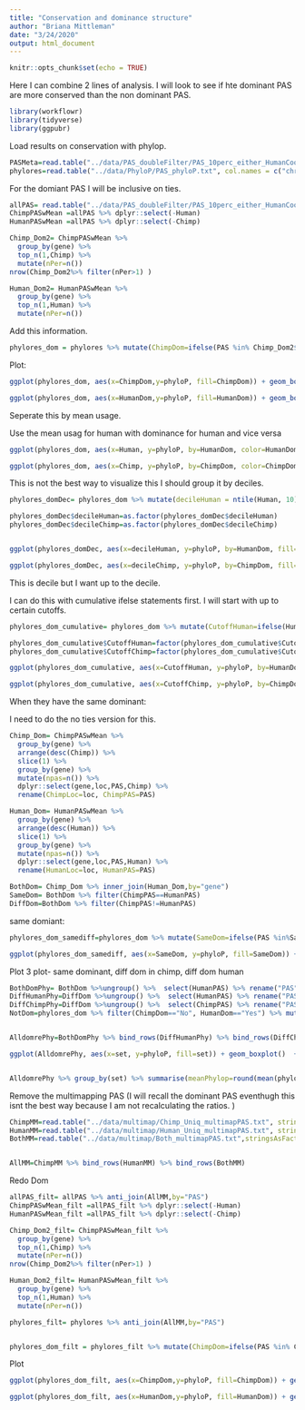 ```yaml
---
title: "Conservation and dominance structure"
author: "Briana Mittleman"
date: "3/24/2020"
output: html_document
---
```


```r
knitr::opts_chunk$set(echo = TRUE)
```

Here I can combine 2 lines of analysis. I will look to see if hte dominant PAS are more conserved than the non dominant PAS.   

```r
library(workflowr)
library(tidyverse)
library(ggpubr)
```

Load results on conservation with phylop.  

```r
PASMeta=read.table("../data/PAS_doubleFilter/PAS_10perc_either_HumanCoord_BothUsage_meta_doubleFilter.txt", header = T, stringsAsFactors = F) %>% dplyr::select(PAS, chr, start,end, gene, loc, Human, Chimp)
phylores=read.table("../data/PhyloP/PAS_phyloP.txt", col.names = c("chr","start","end", "phyloP"), stringsAsFactors = F) %>% drop_na() %>% inner_join(PASMeta, by=c("chr", "start", "end"))
```

For the domiant PAS I will be inclusive on ties. 
```r

allPAS= read.table("../data/PAS_doubleFilter/PAS_10perc_either_HumanCoord_BothUsage_meta_doubleFilter.txt", header = T) 
ChimpPASwMean =allPAS %>% dplyr::select(-Human)
HumanPASwMean =allPAS %>% dplyr::select(-Chimp)

Chimp_Dom2= ChimpPASwMean %>%
  group_by(gene) %>%
  top_n(1,Chimp) %>% 
  mutate(nPer=n()) 
nrow(Chimp_Dom2%>% filter(nPer>1) )

Human_Dom2= HumanPASwMean %>%
  group_by(gene) %>%
  top_n(1,Human) %>% 
  mutate(nPer=n()) 
```

Add this information.  

```r
phylores_dom = phylores %>% mutate(ChimpDom=ifelse(PAS %in% Chimp_Dom2$PAS, "Yes","No"), HumanDom=ifelse(PAS %in% Human_Dom2$PAS, "Yes", "No"))
```


Plot:  

```r
ggplot(phylores_dom, aes(x=ChimpDom,y=phyloP, fill=ChimpDom)) + geom_boxplot() + scale_fill_brewer(palette = "Dark2") + stat_compare_means() + labs(x="Is PAS dominant in Chimp?", title="Chimp Dominant PAS are more conserved than non dominant PAS") + theme(legend.position = "none")
```

```r
ggplot(phylores_dom, aes(x=HumanDom,y=phyloP, fill=HumanDom)) + geom_boxplot() + scale_fill_brewer(palette = "Dark2") + stat_compare_means() + labs(x="Is PAS dominant in Human?", title="Human Dominant PAS are more conserved than non dominant PAS") + theme(legend.position = "none")

```

Seperate this by mean usage. 

Use the mean usag for human with dominance for human and vice versa 
```r

ggplot(phylores_dom, aes(x=Human, y=phyloP, by=HumanDom, color=HumanDom)) + geom_point(alpha=.3) + geom_smooth(method="lm") +  scale_color_brewer(palette = "Dark2") + labs(title="Human Dominance and Usage")

ggplot(phylores_dom, aes(x=Chimp, y=phyloP, by=ChimpDom, color=ChimpDom)) + geom_point(alpha=.3) + geom_smooth(method="lm") +  scale_color_brewer(palette = "Dark2")+ labs(title="Chimp Dominance and Usage")
```
This is not the best way to visualize this I should group it by deciles. 
```r
phylores_domDec= phylores_dom %>% mutate(decileHuman = ntile(Human, 10),decileChimp = ntile(Chimp, 10))

phylores_domDec$decileHuman=as.factor(phylores_domDec$decileHuman)
phylores_domDec$decileChimp=as.factor(phylores_domDec$decileChimp)


ggplot(phylores_domDec, aes(x=decileHuman, y=phyloP, by=HumanDom, fill=HumanDom)) + geom_boxplot() +  scale_fill_brewer(palette = "Dark2") + labs(title="Human Dominance and Usage") 

ggplot(phylores_domDec, aes(x=decileChimp, y=phyloP, by=ChimpDom, fill=ChimpDom)) + geom_boxplot() +  scale_fill_brewer(palette = "Dark2")+ labs(title="Chimp Dominance and Usage") 
```
This is decile but I want up to the decile.

I can do this with cumulative ifelse statements first. I will start with up to certain cutoffs. 


```r
phylores_dom_cumulative= phylores_dom %>% mutate(CutoffHuman=ifelse(Human <=.1, "ten", ifelse(Human<=.2, "twenty", ifelse(Human <=.3, "thirty", ifelse(Human <=.4 , "fourty", ifelse(Human <=.5, "fifty", ifelse(Human<=.6, "sixty", ifelse(Human <=.7, "seventy", ifelse(Human <=.8, "eighty", ifelse(Human <=.9, "neinty", "onehundred"))))))))))%>% mutate(CutoffChimp=ifelse(Chimp <=.1, "ten", ifelse(Chimp<=.2, "twenty", ifelse(Chimp <=.3, "thirty", ifelse(Chimp <=.4 , "fourty", ifelse(Chimp <=.5, "fifty", ifelse(Chimp<=.6, "sixty", ifelse(Chimp <=.7, "seventy", ifelse(Chimp <=.8, "eighty", ifelse(Chimp <=.9, "neinty", "onehundred"))))))))))

phylores_dom_cumulative$CutoffHuman=factor(phylores_dom_cumulative$CutoffHuman, levels=c("ten", "twenty", "thirty", "fourty","fifty", "sixty", "seventy", "eighty", "neinty", "onehundred"))
phylores_dom_cumulative$CutoffChimp=factor(phylores_dom_cumulative$CutoffChimp,levels=c("ten", "twenty", "thirty", "fourty","fifty", "sixty", "seventy", "eighty", "neinty", "onehundred"))
```

```r
ggplot(phylores_dom_cumulative, aes(x=CutoffHuman, y=phyloP, by=HumanDom, fill=HumanDom)) + geom_boxplot() +  scale_fill_brewer(palette = "Dark2", name="PAS Dominant \nin Human") + labs(title="Conservation of Human Dominant PAS \n by different usage cutoffs",x="Human Usage Cutoff, PAS with usage up to X%") 

ggplot(phylores_dom_cumulative, aes(x=CutoffChimp, y=phyloP, by=ChimpDom, fill=ChimpDom)) + geom_boxplot() +  scale_fill_brewer(palette = "Dark2", name="PAS Dominant \nin Chimp") + labs(title="Conservation of Chimp Dominant PAS \n by different usage cutoffs",x="Chimp Usage Cutoff, PAS with usage up to X%") 
```

When they have the same dominant:  

I need to do the no ties version for this.  
```r
Chimp_Dom= ChimpPASwMean %>%
  group_by(gene) %>%
  arrange(desc(Chimp)) %>% 
  slice(1) %>% 
  group_by(gene) %>% 
  mutate(npas=n()) %>% 
  dplyr::select(gene,loc,PAS,Chimp) %>% 
  rename(ChimpLoc=loc, ChimpPAS=PAS)

Human_Dom= HumanPASwMean %>%
  group_by(gene) %>%
  arrange(desc(Human)) %>% 
  slice(1) %>% 
  group_by(gene) %>% 
  mutate(npas=n()) %>% 
  dplyr::select(gene,loc,PAS,Human) %>% 
  rename(HumanLoc=loc, HumanPAS=PAS)

BothDom= Chimp_Dom %>% inner_join(Human_Dom,by="gene")
SameDom= BothDom %>% filter(ChimpPAS==HumanPAS)
DiffDom=BothDom %>% filter(ChimpPAS!=HumanPAS) 


```

same domiant:  
```r
phylores_dom_samediff=phylores_dom %>% mutate(SameDom=ifelse(PAS %in%SameDom$ChimpPAS, "Yes", "No"), DiffDomChimp=ifelse(PAS %in% DiffDom$ChimpPAS, "Yes", "No" ), DiffDomHuman=ifelse(PAS %in% DiffDom$HumanPAS, "Yes","No"))
```

```r
ggplot(phylores_dom_samediff, aes(x=SameDom, y=phyloP, fill=SameDom)) + geom_boxplot() +stat_compare_means()+ scale_fill_brewer(palette = "Dark2")+ labs(x="Is PAS the same dominant in both species?", title="Same dominant are more conserved") + theme(legend.position = "none")
```
Plot 3 plot- same dominant, diff dom in chimp, diff dom human  

```r
BothDomPhy= BothDom %>%ungroup() %>%  select(HumanPAS) %>% rename("PAS"=HumanPAS) %>% inner_join(phylores_dom, by="PAS") %>% mutate(set="SameDominant")
DiffHumanPhy=DiffDom %>%ungroup() %>%  select(HumanPAS) %>% rename("PAS"=HumanPAS) %>% inner_join(phylores_dom, by="PAS") %>% mutate(set="DiffDominant_Human")
DiffChimpPhy=DiffDom %>%ungroup() %>%  select(ChimpPAS) %>% rename("PAS"=ChimpPAS) %>% inner_join(phylores_dom, by="PAS") %>% mutate(set="DiffDominant_Chimp")
NotDom=phylores_dom %>% filter(ChimpDom=="No", HumanDom=="Yes") %>% mutate(set="NotDominant")


AlldomrePhy=BothDomPhy %>% bind_rows(DiffHumanPhy) %>% bind_rows(DiffChimpPhy) %>% bind_rows(NotDom)

ggplot(AlldomrePhy, aes(x=set, y=phyloP, fill=set)) + geom_boxplot()  +stat_compare_means() + scale_fill_brewer(palette ="Dark2") + labs(x="", title="PAS that are dominant in both species are most conserved") +theme(legend.position = "none")


AlldomrePhy %>% group_by(set) %>% summarise(meanPhylop=round(mean(phyloP),2))
```


Remove the multimapping PAS (I will recall the dominant PAS eventhugh this isnt the best way because I am not recalculating the ratios. )

```r
ChimpMM=read.table("../data/multimap/Chimp_Uniq_multimapPAS.txt", stringsAsFactors = F, header = T)
HumanMM=read.table("../data/multimap/Human_Uniq_multimapPAS.txt", stringsAsFactors = F, header = T)
BothMM=read.table("../data/multimap/Both_multimapPAS.txt",stringsAsFactors = F, header = T)


AllMM=ChimpMM %>% bind_rows(HumanMM) %>% bind_rows(BothMM)

```


Redo Dom  


```r
allPAS_filt= allPAS %>% anti_join(AllMM,by="PAS")
ChimpPASwMean_filt =allPAS_filt %>% dplyr::select(-Human)
HumanPASwMean_filt =allPAS_filt %>% dplyr::select(-Chimp)

Chimp_Dom2_filt= ChimpPASwMean_filt %>%
  group_by(gene) %>%
  top_n(1,Chimp) %>% 
  mutate(nPer=n()) 
nrow(Chimp_Dom2%>% filter(nPer>1) )

Human_Dom2_filt= HumanPASwMean_filt %>%
  group_by(gene) %>%
  top_n(1,Human) %>% 
  mutate(nPer=n()) 
```
```r
phylores_filt= phylores %>% anti_join(AllMM,by="PAS")


phylores_dom_filt = phylores_filt %>% mutate(ChimpDom=ifelse(PAS %in% Chimp_Dom2_filt$PAS, "Yes","No"), HumanDom=ifelse(PAS %in% Human_Dom2_filt$PAS, "Yes", "No"))
```
Plot  

```r
ggplot(phylores_dom_filt, aes(x=ChimpDom,y=phyloP, fill=ChimpDom)) + geom_boxplot() + scale_fill_brewer(palette = "Dark2") + stat_compare_means() + labs(x="Is PAS dominant in Chimp?", title="Chimp Dominant PAS are more conserved than non dominant PAS\nfilter multimap") + theme(legend.position = "none")
```

```r
ggplot(phylores_dom_filt, aes(x=HumanDom,y=phyloP, fill=HumanDom)) + geom_boxplot() + scale_fill_brewer(palette = "Dark2") + stat_compare_means() + labs(x="Is PAS dominant in Human?", title="Human Dominant PAS are more conserved than non dominant PAS\n filter multimap PAS") + theme(legend.position = "none")
```

